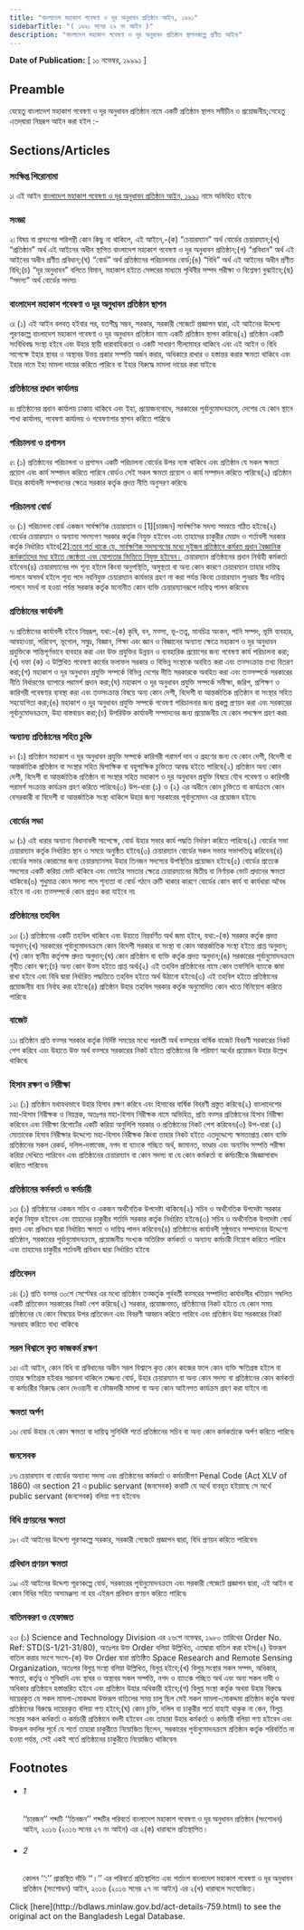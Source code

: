 ```yaml
---
title: "বাংলাদেশ মহাকাশ গবেষণা ও দূর অনুধাবন প্রতিষ্ঠান আইন, ১৯৯১"
sidebarTitle: "( ১৯৯১ সনের ২৯ নং আইন )"
description: "বাংলাদেশ মহাকাশ গবেষণা ও দূর অনুধাবন প্রতিষ্ঠান স্থাপনকল্পে প্রণীত আইন৷"
---
```


**Date of Publication:** [ ১০ নভেম্বর, ১৯৯৯১ ]

## Preamble

যেহেতু বাংলাদেশ মহাকাশ গবেষণা ও দূর অনুধাবন প্রতিষ্ঠান নামে একটি প্রতিষ্ঠান স্থাপন সমীচীন ও প্রয়োজনীয়;সেহেতু এতদ্‌দ্বারা নিম্নরূপ আইন করা হইল :-

## Sections/Articles

### সংক্ষিপ্ত শিরোনামা

১৷ এই আইন [বাংলাদেশ মহাকাশ গবেষণা ও দূর অনুধাবন প্রতিষ্ঠান আইন, ১৯৯১](/act-759.html "বাংলাদেশ মহাকাশ গবেষণা ও দূর অনুধাবন প্রতিষ্ঠান আইন, ১৯৯১") নামে অভিহিত হইবে৷

### সংজ্ঞা

২৷ বিষয় বা প্রসংগের পরিপন্থী কোন কিছু না থাকিলে, এই আইনে,-(ক) “চেয়ারম্যান” অর্থ বোর্ডের চেয়ারম্যান;(খ) “প্রতিষ্ঠান” অর্থ এই আইনের অধীন স্থাপিত বাংলাদেশ মহাকাশ গবেষণা ও দূর অনুধাবন প্রতিষ্ঠান;(গ) “প্রবিধান” অর্থ এই আইনের অধীন প্রণীত প্রবিধান;(ঘ) “বোর্ড” অর্থ প্রতিষ্ঠানের পরিচালনার বোর্ড;(ঙ) “বিধি” অর্থ এই আইনের অধীন প্রণীত বিধি;(চ) “দূর অনুধাবন” বলিতে বিমান, মহাকাশ হইতে সেন্সরের মাধ্যমে পৃথিবীর সম্পদ পরীক্ষা ও বিশ্লেষণ বুঝাইবে;(ছ) “সদস্য” অর্থ বোর্ডের সদস্য৷

### বাংলাদেশ মহাকাশ গবেষণা ও দূর অনুধাবন প্রতিষ্ঠান স্থাপন

৩৷ (১) এই আইন বলবত্ হইবার পর, যতশীঘ্র সম্ভব, সরকার, সরকারী গেজেটে প্রজ্ঞাপন দ্বারা, এই আইনের উদ্দেশ্য পূরণকল্পে বাংলাদেশ মহাকাশ গবেষণা ও দূর অনুধাবন প্রতিষ্ঠান নামে একটি প্রতিষ্ঠান স্থাপন করিবে৷(২) প্রতিষ্ঠান একটি সংবিধিবদ্ধ সংস্থা হইবে এবং উহার স্থায়ী ধারাবাহিকতা ও একটি সাধারণ সীলমোহর থাকিবে এবং এই আইন ও বিধি সাপেক্ষে ইহার স্থাবর ও অস্থাবর উভয় প্রকার সম্পত্তি অর্জন করার, অধিকারে রাখার ও হস্তান্তর করার ক্ষমতা থাকিবে এবং ইহার নামে ইহা মামলা দায়ের করিতে পারিবে বা ইহার বিরুদ্ধে মামলা দায়ের করা যাইবে৷

### প্রতিষ্ঠানের প্রধান কার্যালয়

৪৷ প্রতিষ্ঠানের প্রধান কার্যালয় ঢাকায় থাকিবে এবং ইহা, প্রয়োজনবোধে, সরকারের পূর্বানুমোদনক্রমে, দেশের যে কোন স্থানে শাখা কার্যালয়, গবেষণা কার্যালয় ও গবেষণাগার স্থাপন করিতে পারিবে৷

### পরিচালনা ও প্রশাসন

৫৷ (১) প্রতিষ্ঠানের পরিচালনা ও প্রশাসন একটি পরিচালনা বোর্ডের উপর ন্যস্ত থাকিবে এবং প্রতিষ্ঠান যে সকল ক্ষমতা প্রয়োগ এবং কার্য সম্পাদন করিতে পারিবে বোর্ডও সেই সকল ক্ষমতা প্রয়োগ ও কার্য সম্পাদন করিতে পারিবে৷(২) প্রতিষ্ঠান উহার কার্যাবলী সম্পাদনের ক্ষেত্রে সরকার কর্তৃক প্রদত্ত নীতি অনুসরণ করিবে৷

### পরিচালনা বোর্ড

৬৷ (১) পরিচালনা বোর্ড একজন সার্বক্ষণিক চেয়ারম্যান ও [1][চারজন] সার্বক্ষণিক সদস্য সমন্বয়ে গঠিত হইবে৷(২) বোর্ডের চেয়ারম্যান ও অন্যান্য সদস্যগণ সরকার কর্তৃক নিযুক্ত হইবেন এবং তাহাদের চাকুরীর মেয়াদ ও শর্তাবলী সরকার কর্তৃক নির্ধারিত হইবে[2][:তবে শর্ত থাকে যে, সার্বক্ষণিক সদস্যগণের মধ্যে দুইজন প্রতিষ্ঠানে কর্মরত প্রধান বৈজ্ঞানিক কর্মকর্তাদের মধ্য হইতে জ্যেষ্ঠতা এবং যোগ্যতার ভিত্তিতে নিযুক্ত হইবেন।](৩) চেয়ারম্যান প্রতিষ্ঠানের প্রধান নির্বাহী কর্মকর্তা হইবেন৷(৪) চেয়ারম্যানের পদ শূন্য হইলে কিংবা অনুপস্থিতি, অসুস্থতা বা অন্য কোন কারণে চেয়ারম্যান তাহার দায়িত্ব পালনে অসমর্থ হইলে শূন্য পদে নবনিযুক্ত চেয়ারম্যান কার্যভার গ্রহণ না করা পর্যন্ত কিংবা চেয়ারম্যান পুনরায় স্বীয় দায়িত্ব পালনে সমর্থ না হওয়া পর্যন্ত সরকার কর্তৃক মনোনীত কোন ব্যক্তি চেয়ারম্যানরূপে দায়িত্ব পালন করিবেন৷

### প্রতিষ্ঠানের কার্যাবলী

৭৷ প্রতিষ্ঠানের কার্যাবলী হইবে নিম্নরূপ, যথা:-(ক) কৃষি, বন, মত্স্য, ভূ-তত্ত্ব, মানচিত্র অংকন, পানি সম্পদ, ভূমি ব্যবহার, আবহাওয়া, পরিবেশ, ভূগোল, সমুদ্র, বিজ্ঞান, শিক্ষা এবং জ্ঞান ও বিজ্ঞানের অন্যান্য ক্ষেত্রে মহাকাশ ও দূর অনুধাবন প্রযুক্তিকে শান্তিপূর্ণভাবে ব্যবহার করা এবং উক্ত প্রযুক্তির উন্নয়ন ও ব্যবহারিক প্রয়োগের জন্য গবেষণা কার্য পরিচালনা করা;(খ) দফা (ক) এ উল্লিখিত গবেষণা কার্যের ফলাফল সরকার ও বিভিন্ন সংস্থাকে অবহিত করা এবং তত্সংক্রান্ত তথ্য বিতরণ করা;(গ) মহাকাশ ও দূর অনুধাবন প্রযুক্তি সম্পর্কে বিভিন্ন দেশের নীতি সরকারকে অবহিত করা এবং তত্সম্পর্কে সরকারের নীতি নির্ধারণের ব্যাপারে পরামর্শ প্রদান করা;(ঘ) মহাকাশ ও দূর অনুধাবন প্রযুক্তি সম্পর্কে সমীক্ষা, জরিপ, প্রশিক্ষণ ও কারিগরী গবেষণার ব্যবস্থা করা এবং তত্সংক্রান্ত বিষয়ে অন্য কোন দেশী, বিদেশী বা আন্তর্জাতিক প্রতিষ্ঠান বা সংস্থার সহিত সহযোগিতা করা;(ঙ) মহাকাশ ও দূর অনুধাবন প্রযুক্তি সম্পর্কে গবেষণা পরিচালনার জন্য প্রকল্প প্রণয়ন করা এবং সরকারের পূর্বানুমোদনক্রমে, উহা বাস্তবায়ন করা;(চ) উপরিউক্ত কার্যাবলী সম্পাদনের জন্য প্রয়োজনীয় যে কোন পদক্ষেপ গ্রহণ করা৷

### অন্যান্য প্রতিষ্ঠানের সহিত চুক্তি

৮৷ (১) প্রতিষ্ঠান মহাকাশ ও দূর অনুধাবন প্রযুক্তি সম্পর্কে কারিগরী পরামর্শ দান ও গ্রহণের জন্য যে কোন দেশী, বিদেশী বা আন্তর্জাতিক প্রতিষ্ঠান বা সংস্থার সহিত দ্বিপাক্ষিক বা বহুপাক্ষিক চুক্তিতে আবদ্ধ হইতে পারিবে৷(২) প্রতিষ্ঠান অন্য কোন দেশী, বিদেশী বা আন্তর্জাতিক প্রতিষ্ঠান বা সংস্থার সহিত মহাকাশ ও দূর অনুধাবন প্রযুক্তি বিষয়ে যৌথ গবেষণা ও কারিগরী পরামর্শ সংক্রান্ত কার্যক্রম গ্রহণ করিতে পারিবে৷(৩) উপ-ধারা (১) ও (২) এর অধীনে কোন চুক্তিতে বা কার্যক্রমে কোন বেসরকারী বা বিদেশী বা আন্তর্জাতিক সংস্থা থাকিলে উহার জন্য সরকারের পূর্বানুমোদন এর প্রয়োজন হইবে৷

### বোর্ডের সভা

৯৷ (১) এই ধারার অন্যান্য বিধানাবলী সাপেক্ষে, বোর্ড উহার সভার কার্য পদ্ধতি নির্ধারণ করিতে পারিবে৷(২) বোর্ডের সভা চেয়ারম্যান কর্তৃক নির্ধারিত স্থান ও সময়ে অনুষ্ঠিত হইবে৷(৩) চেয়ারম্যান বোর্ডের সকল সভার সভাপতিত্ব করিবেন৷(৪) বোর্ডের সভার কোরামের জন্য চেয়ারম্যানসহ উহার তিনজন সদস্যের উপস্থিতির প্রয়োজন হইবে৷(৫) বোর্ডের প্রত্যেক সদস্যের একটি করিয়া ভোট থাকিবে এবং ভোটের সমতার ক্ষেত্রে চেয়ারম্যানের দ্বিতীয় বা নির্ণায়ক ভোট প্রদানের ক্ষমতা থাকিবে৷(৬) শুধুমাত্র কোন সদস্য পদে শূন্যতা বা বোর্ড গঠনে ত্রুটি থাকার কারণে বোর্ডের কোন কার্য বা কার্যধারা অবৈধ হইবে না এবং তত্সম্পর্কে কোন প্রশ্নও করা যাইবে না৷

### প্রতিষ্ঠানের তহবিল

১০৷ (১) প্রতিষ্ঠানের একটি তহবিল থাকিবে এবং উহাতে নিম্নবর্ণিত অর্থ জমা হইবে, যথা:-(ক) সরকার কর্তৃক প্রদত্ত অনুদান;(খ) সরকারের পূর্বানুমোদনক্রমে কোন বিদেশী সরকার বা সংস্থা বা কোন আন্তর্জাতিক সংস্থা হইতে প্রাপ্ত অনুদান;(গ) কোন স্থানীয় কর্তৃপক্ষ প্রদত্ত অনুদান;(ঘ) কোন প্রতিষ্ঠান বা ব্যক্তি কর্তৃক প্রদত্ত অনুদান;(ঙ) সরকারের পূর্বানুমোদনক্রমে গৃহীত কোন ঋণ;(চ) অন্য কোন উত্স হইতে প্রাপ্ত অর্থ৷(২) এই তহবিল প্রতিষ্ঠানের নামে কোন তফসিলি ব্যাংকে জমা রাখা হইবে এবং বিধি দ্বারা নির্ধারিত পদ্ধতিতে তহবিল হইতে অর্থ উঠানো হইবে৷(৩) এই তহবিল হইতে প্রতিষ্ঠানের প্রয়োজনীয় ব্যয় নির্বাহ করা হইবে৷(৪) প্রতিষ্ঠান উহার তহবিল সরকার কর্তৃক অনুমোদিত কোন খাতে বিনিয়োগ করিতে পারিবে৷

### বাজেট

১১৷ প্রতিষ্ঠান প্রতি বত্সর সরকার কর্তৃক নির্দিষ্ট সময়ের মধ্যে পরবর্তী অর্থ বত্সরের বার্ষিক বাজেট বিবরণী সরকারের নিকট পেশ করিবে এবং উহাতে উক্ত অর্থ বত্সরে সরকারের নিকট হইতে প্রতিষ্ঠানের কি পরিমাণ অর্থের প্রয়োজন উহার উল্লেখ থাকিবে৷

### হিসাব রক্ষণ ও নিরীক্ষা

১২৷ (১) প্রতিষ্ঠান যথাযথভাবে উহার হিসাব রক্ষণ করিবে এবং হিসাবের বার্ষিক বিবরণী প্রস্তুত করিবে৷(২) বাংলাদেশের মহা-হিসাব নিরীক্ষক ও নিয়ন্ত্রক, অতঃপর মহা-হিসাব নিরীক্ষক নামে অভিহিত, প্রতি বত্সর প্রতিষ্ঠানের হিসাব নিরীক্ষা করিবেন এবং নিরীক্ষা রিপোর্টের একটি করিয়া অনুলিপি সরকার ও প্রতিষ্ঠানের নিকট পেশ করিবেন৷(৩) উপ-ধারা (২) মোতাবেক হিসাব নিরীক্ষার উদ্দেশ্যে মহা-হিসাব নিরীক্ষক কিংবা তাহার নিকট হইতে এতদুদ্দেশ্যে ক্ষমতাপ্রাপ্ত কোন ব্যক্তি প্রতিষ্ঠানের সকল রেকর্ড, দলিল-দস্তাবেজ, নগদ বা ব্যাংকে গচ্ছিত অর্থ, জামানত, ভাণ্ডার এবং অন্যবিধ সম্পত্তি পরীক্ষা করিয়া দেখিতে পারিবেন এবং প্রতিষ্ঠানের চেয়ারম্যান বা কোন সদস্য বা যে কোন কর্মকর্তা বা কর্মচারীকে জিজ্ঞাসাবাদ করিতে পারিবেন৷

### প্রতিষ্ঠানের কর্মকর্তা ও কর্মচারী

১৩৷ (১) প্রতিষ্ঠানের একজন সচিব ও একজন অর্থনৈতিক উপদেষ্টা থাকিবে৷(২) সচিব ও অর্থনৈতিক উপদেষ্টা সরকার কর্তৃক নিযুক্ত হইবেন এবং তাহাদের চাকুরীর শর্তাদি সরকার কর্তৃক নির্ধারিত হইবে৷(৩) সচিব ও অর্থনৈতিক উপদেষ্টা বোর্ড প্রদত্ত এবং প্রবিধান দ্বারা নির্ধারিত ক্ষমতা ও দায়িত্ব পালন করিবেন৷(৪) প্রতিষ্ঠানের কার্যাবলী সুষ্ঠুভাবে সম্পাদনের উদ্দেশ্যে প্রতিষ্ঠান, সরকারের পূর্বানুমোদনক্রমে, প্রয়োজনীয় সংখ্যক অতিরিক্ত কর্মকর্তা ও অন্যান্য কর্মচারী নিয়োগ করিতে পারিবে এবং তাহাদের চাকুরীর শর্তাবলী প্রবিধান দ্বারা নির্ধারিত হইবে৷

### প্রতিবেদন

১৪৷ (১) প্রতি বত্সর ৩০শে সেপ্টেম্বর এর মধ্যে প্রতিষ্ঠান তত্কর্তৃক পূর্ববর্তী বত্সরের সম্পাদিত কার্যাবলীর খতিয়ান সম্বলিত একটি প্রতিবেদন সরকারের নিকট পেশ করিবে৷(২) সরকার, প্রয়োজনমত, প্রতিষ্ঠানের নিকট হইতে যে কোন সময় প্রতিষ্ঠানের যে কোন বিষয়ের উপর প্রতিবেদন এবং বিবরণী আহ্বান করিতে পারিবে এবং প্রতিষ্ঠান উহা সরকারের নিকট সরবরাহ করিতে বাধ্য থাকিবে৷

### সরল বিশ্বাসে কৃত কাজকর্ম রক্ষণ

১৫৷ এই আইন, কোন বিধি বা প্রবিধানের অধীন সরল বিশ্বাসে কৃত কোন কাজের ফলে কোন ব্যক্তি ক্ষতিগ্রস্ত হইলে বা তাহার ক্ষতিগ্রস্ত হইবার সম্ভাবনা থাকিলে তজ্জন্য বোর্ড, উহার চেয়ারম্যান বা অন্য কোন সদস্য বা প্রতিষ্ঠানের কোন কর্মকর্তা বা কর্মচারীর বিরুদ্ধে কোন দেওয়ানী বা ফৌজদারী মামলা বা অন্য কোন আইনগত কার্যক্রম গ্রহণ করা যাইবে না৷

### ক্ষমতা অর্পণ

১৬৷ বোর্ড উহার যে কোন ক্ষমতা বা দায়িত্ব সুনির্দ্দিষ্ট শর্তে প্রতিষ্ঠানের সচিব বা অন্য কোন কর্মকর্তাকে অর্পণ করিতে পারিবে৷

### জনসেবক

১৭৷ চেয়ারম্যান বা বোর্ডের অন্যান্য সদস্য এবং প্রতিষ্ঠানের কর্মকর্তা ও কর্মচারীগণ Penal Code (Act XLV of 1860) এর section 21 এ public servant (জনসেবক) কথাটি যে অর্থে ব্যবহৃত হইয়াছে সে অর্থে public servant (জনসেবক) বলিয়া গণ্য হইবেন৷

### বিধি প্রণয়নের ক্ষমতা

১৮৷ এই আইনের উদ্দেশ্য পূরণকল্পে সরকার, সরকারী গেজেটে প্রজ্ঞাপন দ্বারা, বিধি প্রণয়ন করিতে পারিবেন৷

### প্রবিধান প্রণয়ন ক্ষমতা

১৯৷ এই আইনের উদ্দেশ্য পূরণকল্পে বোর্ড, সরকারের পূর্বানুমোদনক্রমে এবং সরকারী গেজেটে প্রজ্ঞাপন দ্বারা, এই আইন বা কোন বিধির সহিত অসামঞ্জস্য না হয় এইরূপ প্রবিধান প্রণয়ন করিতে পারিবে৷

### বাতিলকরণ ও হেফাজত

২০৷ (১) Science and Technology Division এর ২৬শে নভেম্বর, ১৯৮০ তারিখের Order No. Ref: STD(S-1/21-31/80), অতঃপর উক্ত Order বলিয়া উল্লিখিত, এতদ্বারা বাতিল করা হইল৷(২) উক্তরূপ বাতিল করার সংগে সংগে-(ক) উক্ত Order দ্বারা প্রতিষ্ঠিত Space Research and Remote Sensing Organization, অতঃপর বিলুপ্ত সংস্থা বলিয়া উল্লিখিত, বিলুপ্ত হইবে;(খ) বিলুপ্ত সংস্থার সকল সম্পদ, অধিকার, ক্ষমতা, কর্তৃত্ব ও সুবিধাদি এবং স্থাবর ও অস্থাবর সকল সম্পত্তি, নগদ ও ব্যাংকে গচ্ছিত অর্থ এবং অন্য সকল দাবী ও অধিকার প্রতিষ্ঠানে হস্তান্তরিত হইবে এবং প্রতিষ্ঠান উহার অধিকারী হইবে;(গ) বিলুপ্ত সংস্থা কর্তৃক অথবা উহার বিরুদ্ধে দায়েরকৃত যে সকল মামলা-মোকদ্দমা উক্তরূপ বাতিলের সময় চালু ছিল সেই সকল মামলা-মোকদ্দমা প্রতিষ্ঠান কর্তৃক অথবা প্রতিষ্ঠানের বিরুদ্ধে দায়েরকৃত বলিয়া গণ্য হইবে;(ঘ) কোন চুক্তি, দলিল বা চাকুরীর শর্তে যাহাই থাকুক না কেন, বিলুপ্ত সংস্থার সকল কর্মকর্তা ও কর্মচারী প্রতিষ্ঠানে বদলী হইবেন এবং তাহারা উহার কর্মকর্তা ও কর্মচারী বলিয়া গণ্য হইবেন এবং উক্তরূপ বদলির পূর্বে যে শর্তে তাহারা চাকুরীতে নিয়োজিত ছিলেন, সরকারের পূর্বানুমোদনক্রমে প্রতিষ্ঠান কর্তৃক পরিবর্তিত না হওয়া পর্যন্ত, সেই একই শর্তে প্রতিষ্ঠানের চাকুরীতে নিয়োজিত থাকিবেন৷

## Footnotes

- ###### 1

  ‘‘চারজন’’ শব্দটি ‘‘তিনজন’’ শব্দটির পরিবর্তে বাংলাদেশ মহাকাশ গবেষণা ও দূর অনুধাবন প্রতিষ্ঠান (সংশোধন) আইন, ২০১৬ (২০১৬ সনের ২৭ নং আইন) এর ২(ক) ধারাবলে প্রতিস্থাপিত।

- ###### 2

  কোলন ‘‘:’’ প্রান্তস্থিত দাঁড়ি ‘‘।’’ এর পরিবর্তে প্রতিস্থাপিত এবং শর্তাংশ বাংলাদেশ মহাকাশ গবেষণা ও দূর অনুধাবন প্রতিষ্ঠান (সংশোধন) আইন, ২০১৬ (২০১৬ সনের ২৭ নং আইন) এর ২(খ) ধারাবলে সংযোজিত।

<Note>
  Click [here](http://bdlaws.minlaw.gov.bd/act-details-759.html) to see the original act on the Bangladesh Legal Database.
</Note>
